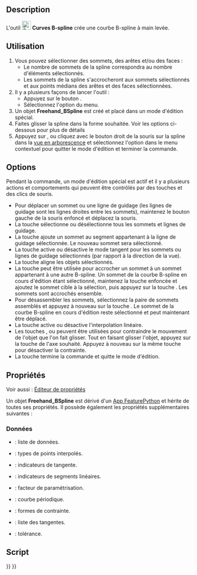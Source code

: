 <languages/>

{{Docnav/fr
|[[Curves_Line/fr|Ligne]]
|[[Curves_MixedCurve/fr|Courbe d'intersection en 3D]]
|[[Curves_Workbench/fr|Atelier Curves]]
|IconL=Curves_Line.svg
|IconR=Curves_MixedCurve.svg
|IconC=Curves_workbench_icon.svg
}}

{{GuiCommand/fr
|Name=Curves EditableSpline
|Name/fr=Curves B-spline
|MenuLocation=Curves → Freehand BSpline
|Workbenches=[[Curves_Workbench/fr|Curves]]
}}

==Description==

L'outil [[Image:Curves_EditableSpline.svg|24px]] '''Curves B-spline''' crée une courbe B-spline à main levée.

<span id="Usage"></span>
==Utilisation==

# Vous pouvez sélectionner des sommets, des arêtes et/ou des faces :
#* Le nombre de sommets de la spline correspondra au nombre d'éléments sélectionnés.
#* Les sommets de la spline s'accrocheront aux sommets sélectionnés et aux points médians des arêtes et des faces sélectionnées.
# Il y a plusieurs façons de lancer l'outil :
#* Appuyez sur le bouton {{Button|[[Image:Curves_EditableSpline.svg|16px]] [[Curves_EditableSpline/fr|Freehand BSpline]]}}.
#* Sélectionnez l'option {{MenuCommand|Curves → [[Image:Curves_EditableSpline.svg|16px]] Freehand BSpline}} du menu.
# Un objet '''Freehand_BSpline''' est créé et placé dans un mode d'édition spécial.
# Faites glisser la spline dans la forme souhaitée. Voir les options ci-dessous pour plus de détails 
# Appuyez sur {{KEY|Q}}, ou cliquez avec le bouton droit de la souris sur la spline dans la [[Tree_view/fr|vue en arborescence]] et sélectionnez l'option {{MenuCommand|Finish editing}} dans le menu contextuel pour quitter le mode d'édition et terminer la commande.

==Options==

Pendant la commande, un mode d'édition spécial est actif et il y a plusieurs actions et comportements qui peuvent être contrôlés par des touches et des clics de souris.

* Pour déplacer un sommet ou une ligne de guidage (les lignes de guidage sont les lignes droites entre les sommets), maintenez le bouton gauche de la souris enfoncé et déplacez la souris.
* La touche {{KEY|A}} sélectionne ou désélectionne tous les sommets et lignes de guidage.
* La touche {{KEY|I}} ajoute un sommet au segment appartenant à la ligne de guidage sélectionnée. Le nouveau sommet sera sélectionné.
* La touche {{KEY|T}} active ou désactive le mode tangent pour les sommets ou lignes de guidage sélectionnés (par rapport à la direction de la vue).
* La touche {{KEY|P}} aligne les objets sélectionnés.
* La touche {{KEY|S}} peut être utilisée pour accrocher un sommet à un sommet appartenant à une autre B-spline. Un sommet de la courbe B-spline en cours d'édition étant sélectionné, maintenez la touche {{KEY|Ctrl}} enfoncée et ajoutez le sommet cible à la sélection, puis appuyez sur la touche {{KEY|S}}. Les sommets sont accrochés ensemble.
* Pour désassembler les sommets, sélectionnez la paire de sommets assemblés et appuyez à nouveau sur la touche {{KEY|S}}. Le sommet de la courbe B-spline en cours d'édition reste sélectionné et peut maintenant être déplacé.
* La touche {{KEY|L}} active ou désactive l'interpolation linéaire.
* Les touches {{KEY|X}}, {{KEY|Y}} ou {{KEY|Z}} peuvent être utilisées pour contraindre le mouvement de l'objet que l'on fait glisser. Tout en faisant glisser l'objet, appuyez sur la touche de l'axe souhaité. Appuyez à nouveau sur la même touche pour désactiver la contrainte.
* La touche {{KEY|Q}} termine la commande et quitte le mode d'édition.

<span id="Properties"></span>
==Propriétés==

Voir aussi : [[Property_editor/fr|Éditeur de propriétés]]

Un objet '''Freehand_BSpline''' est dérivé d'un [[App_FeaturePython/fr|App FeaturePython]] et hérite de toutes ses propriétés. Il possède également les propriétés supplémentaires suivantes :

<span id="Data"></span>
===Données===

{{TitleProperty|Profile}}

* {{PropertyData|Data|VectorList}} : liste de données.
* {{PropertyData|Data Type|IntegerList}} : types de points interpolés.
* {{PropertyData|Flags|BoolList}} : indicateurs de tangente.
* {{PropertyData|Linear Segments|BoolList}} : indicateurs de segments linéaires.
* {{PropertyData|Parametrization|FloatConstraint}} : facteur de paramétrisation.
* {{PropertyData|Periodic|Bool}} : courbe périodique.
* {{PropertyData|Support|LinkSubList}} : formes de contrainte.
* {{PropertyData|Tangents|VectorList}} : liste des tangentes.
* {{PropertyData|Tolerance|Float}} : tolérance.

<span id="Scripting"></span>
==Script==


{{Docnav/fr
|[[Curves_Line/fr|Ligne]]
|[[Curves_MixedCurve/fr|Courbe d'intersection en 3D]]
|[[Curves_Workbench/fr|Atelier Curves]]
|IconL=Curves_Line.svg
|IconR=Curves_MixedCurve.svg
|IconC=Curves_workbench_icon.svg
}}

{{Curves Tools navi{{#translation:}}}}
{{Userdocnavi{{#translation:}}}}